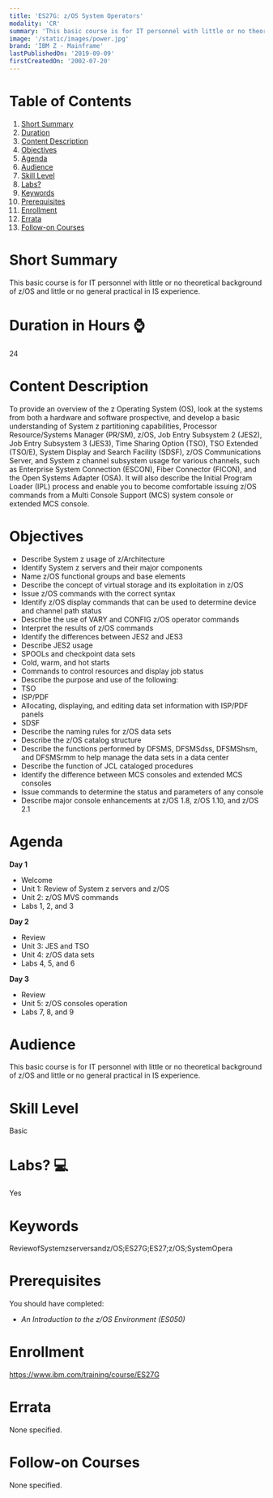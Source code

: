 ```yaml
---
title: 'ES27G: z/OS System Operators'
modality: 'CR'
summary: 'This basic course is for IT personnel with little or no theoretical background of z/OS and little or no general practical in IS experience.'
image: '/static/images/power.jpg'
brand: 'IBM Z - Mainframe'
lastPublishedOn: '2019-09-09'
firstCreatedOn: '2002-07-20'
---
```

# Table of Contents
1.  [Short Summary](#short-summary)
2.  [Duration](#duration-in-hours-)
3.  [Content Description](#content-description)
4.  [Objectives](#objectives)
5.  [Agenda](#agenda)
6.  [Audience](#audience)
7.  [Skill Level](#skill-level)
8.  [Labs?](#labs-)
9.  [Keywords](#keywords)
10. [Prerequisites](#prerequisites)
11. [Enrollment](#enrollment)
12. [Errata](#errata)
13. [Follow-on Courses](#follow-on-courses)

# Short Summary
This basic course is for IT personnel with little or no theoretical background of z/OS and little or no general practical in IS experience.

# Duration in Hours ⌚
24

# Content Description
<p>To provide an overview of the z Operating System (OS), look at the systems from both a hardware and software prospective, and develop a basic understanding of System z partitioning capabilities, Processor Resource/Systems Manager (PR/SM), z/OS, Job Entry Subsystem 2 (JES2), Job Entry Subsystem 3 (JES3), Time Sharing Option (TSO), TSO Extended (TSO/E), System Display and Search Facility (SDSF), z/OS Communications Server, and System z channel subsystem usage for various channels, such as Enterprise System Connection (ESCON), Fiber Connector (FICON), and the Open Systems Adapter (OSA). It will also describe the Initial Program Loader (IPL) process and enable you to become comfortable issuing z/OS commands from a Multi Console Support (MCS) system console or extended MCS console.</p>

# Objectives
<ul>
	<li>Describe System z usage of z/Architecture</li>
	<li>Identify System z servers and their major components</li>
	<li>Name z/OS functional groups and base elements</li>
	<li>Describe the concept of virtual storage and its exploitation in z/OS</li>
	<li>Issue z/OS commands with the correct syntax</li>
	<li>Identify z/OS display commands that can be used to determine device and channel path status</li>
	<li>Describe the use of VARY and CONFIG z/OS operator commands</li>
	<li>Interpret the results of z/OS commands</li>
	<li>Identify the differences between JES2 and JES3</li>
	<li>Describe JES2 usage</li>
	<li>SPOOLs and checkpoint data sets</li>
	<li>Cold, warm, and hot starts</li>
	<li>Commands to control resources and display job status</li>
	<li>Describe the purpose and use of the following:</li>
	<li>TSO</li>
	<li>ISP/PDF</li>
	<li>Allocating, displaying, and editing data set information with ISP/PDF panels</li>
	<li>SDSF</li>
	<li>Describe the naming rules for z/OS data sets</li>
	<li>Describe the z/OS catalog structure</li>
	<li>Describe the functions performed by DFSMS, DFSMSdss, DFSMShsm, and DFSMSrmm to help manage the data sets in a data center</li>
	<li>Describe the function of JCL cataloged procedures</li>
	<li>Identify the difference between MCS consoles and extended MCS consoles</li>
	<li>Issue commands to determine the status and parameters of any console</li>
	<li>Describe major console enhancements at z/OS 1.8, z/OS 1.10, and z/OS 2.1</li>
</ul>

# Agenda
<p><strong>Day 1</strong></p><ul><li>Welcome</li><li>Unit 1: Review of System z servers and z/OS</li><li>Unit 2: z/OS MVS commands</li><li>Labs 1, 2, and 3</li></ul><p><strong>Day 2</strong></p><ul><li>Review</li><li>Unit 3: JES and TSO</li><li>Unit 4: z/OS data sets</li><li>Labs 4, 5, and 6</li></ul><p><strong>Day 3</strong></p><ul><li>Review</li><li>Unit 5: z/OS consoles operation</li><li>Labs 7, 8, and 9</li></ul>

# Audience
<p>This basic course is for IT personnel with little or no theoretical background of z/OS and little or no general practical in IS experience.</p>

# Skill Level
Basic

# Labs? 💻
Yes

# Keywords
ReviewofSystemzserversandz/OS;ES27G;ES27;z/OS;SystemOpera

# Prerequisites
<p>You should have completed:</p>

<ul>
	<li><em>An Introduction to the z/OS Environment (ES050)</em></li>
</ul>

# Enrollment
https://www.ibm.com/training/course/ES27G

# Errata
None specified.

# Follow-on Courses
None specified.

